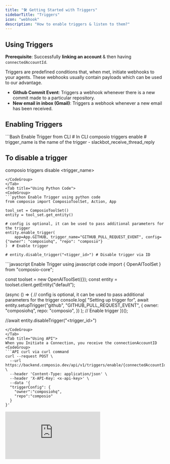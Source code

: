 ```yaml
---
title: "🛠️ Getting Started with Triggers"
sidebarTitle: "Triggers"
icon: "webhook"
description: "How to enable triggers & listen to them?"
---
```


## Using Triggers

**Prerequisite**: Successfully **linking an account** & then having `connectedAccountId`.

Triggers are predefined conditions that, when met, initiate webhooks to your agents. 
These webhooks usually contain payloads which can be used to our advantage.

* **Github Commit Event**: Triggers a webhook whenever there is a new commit made to a particular repository.
* **New email in inbox (Gmail)**: Triggers a webhook whenever a new email has been received.

## Enabling Triggers

<Tabs>
<Tab title="Using CLI">
<CodeGroup>
```Bash Enable Trigger from CLI
# In CLI
composio triggers enable <trigger_name> 
# trigger_name is the name of the trigger - slackbot_receive_thread_reply

## To disable a trigger
composio triggers disable <trigger_name>
```
</CodeGroup>
</Tab>
<Tab title="Using Python Code">
<CodeGroup>
```python Enable Trigger using python code
from composio import ComposioToolSet, Action, App

tool_set = ComposioToolSet()
entity = tool_set.get_entity()

# config is optional, it can be used to pass additional parameters for the trigger
entity.enable_trigger(
    app=App.GITHUB, trigger_name="GITHUB_PULL_REQUEST_EVENT", config={"owner": "composiohq", "repo": "composio"}
)  # Enable trigger

# entity.disable_trigger("<tigger_id>") # Disable trigger via ID
```
</CodeGroup>
</Tab>

<Tab title="Using Javascript Code">
<CodeGroup>
```javascript Enable Trigger using javascript code
import { OpenAIToolSet } from "composio-core";

const toolset = new OpenAIToolSet({});
const entity = toolset.client.getEntity("default");

(async () => {
  // config is optional, it can be used to pass additional parameters for the trigger
  console.log(
    "Setting up trigger for",
    await entity.setupTrigger("github", "GITHUB_PULL_REQUEST_EVENT", {
      owner: "composiohq",
      repo: "composio",
    })
  ); // Enable trigger
})();

//await entity.disableTrigger("<trigger_id>")
```
</CodeGroup>
</Tab>
<Tab title="Using API">
When you Initiate a Connection, you receive the connectionAccountID
<CodeGroup>
```API curl via curl command
curl --request POST \
  --url https://backend.composio.dev/api/v1/triggers/enable/{connectedAccountId}/GITHUB_PULL_REQUEST_EVENT \
  --header 'Content-Type: application/json' \
  --header 'X-API-Key: <x-api-key>' \
  --data '{
  "triggerConfig": {
    "owner":"composiohq",
    "repo":"composio"
  }
}'
```
</CodeGroup>
</Tab>
<Tab title="Using Dashboard">
<div
  style={{
    width: '100%',
    position: 'relative',
    paddingTop: '56.25%',
  }}>
  <iframe
    src="https://app.supademo.com/embed/cly4qu1q001istgvzirl1sj8y"
    frameBorder="0"
    title="Direct Action Execution"
    allow="clipboard-write"
    webkitallowfullscreen="true"
    mozallowfullscreen="true"
    allowfullscreen
    style={{
      position: 'absolute',
      top: 0,left: 0, width: '100%', height: '100%',
      border: '3px solid #5E43CE',
      borderRadius: '10px',
    }}/>
</div>
</Tab>
</Tabs>





## Listening to Triggers
<Tabs>
<Tab title="Using Python Code">
<CodeGroup>
```python Create a trigger listener
listener = composio_toolset.create_trigger_listener() 

## Triggers when a new event has taken place
@listener.callback(filters={"trigger_name": "trigger_name"}) 
def callback_function(event):
    ## Your Code Here ##
    ## Parse event data and do something with it

listener.listen()
```
</CodeGroup>

</Tab>
<Tab title="Using Javascript Code">
<CodeGroup>
```Javascript Create a trigger listener
import { Composio } from "composio-core"; // or any other toolset

const composio_client = new Composio({ apiKey: "<x-api-key>" });

// Subscribe to triggers and perform actions
composio_client.triggers.subscribe((data) => {
    console.log("trigger received", data);
});
```
</CodeGroup>
</Tab>
<Tab title="Using Webhook">
You can set webhook url in the dashboard.
</Tab>
</Tabs>

## Obtaining config parameters

You can find the list of triggers and the config parameters that need to be passed to each trigger to enable them with this APi call.
<CodeGroup>
```python Python
import requests

url = "https://backend.composio.dev/api/v1/triggers"

headers = {"X-API-Key": "<x-api-key>"}

response = requests.request("GET", url, headers=headers)

print(response.text)
```

```javascript JS 
const options = {method: 'GET', headers: {'X-API-Key': '<x-api-key>'}};

fetch('https://backend.composio.dev/api/v1/triggers', options)
  .then(response => response.json())
  .then(response => console.log(response))
  .catch(err => console.error(err));

```
</CodeGroup>


## Handling Triggers 

After completing the setup, the specified webhook URL will begin to receive data. 

This data includes the `connected_account_id` for account identification, `trigger_id` for trigger identification, and the `payload`, which adheres to the trigger's specified payload schema.